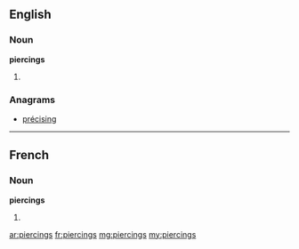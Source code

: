 ==English==

===Noun===
'''piercings'''

# {{plural of|piercing}}

===Anagrams===
* [[précising#English|précising]]

----

==French==

===Noun===
'''piercings''' {{m|p}}

# {{plural of|piercing|lang=fr}}

[[ar:piercings]]
[[fr:piercings]]
[[mg:piercings]]
[[my:piercings]]